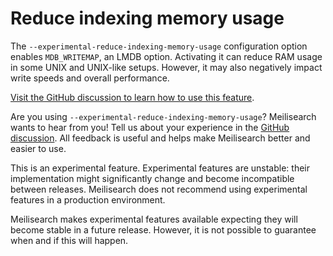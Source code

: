 # Reduce indexing memory usage

The `--experimental-reduce-indexing-memory-usage` configuration option enables `MDB_WRITEMAP`, an LMDB option. Activating it can reduce RAM usage in some UNIX and UNIX-like setups. However, it may also negatively impact write speeds and overall performance.

[Visit the GitHub discussion to learn how to use this feature](https://github.com/meilisearch/product/discussions/652).

Are you using `--experimental-reduce-indexing-memory-usage`? Meilisearch wants to hear from you! Tell us about your experience in the [GitHub discussion](https://github.com/meilisearch/product/discussions/652). All feedback is useful and helps make Meilisearch better and easier to use.

<Capsule intent="warning">
This is an experimental feature. Experimental features are unstable: their implementation might significantly change and become incompatible between releases. Meilisearch does not recommend using experimental features in a production environment.

Meilisearch makes experimental features available expecting they will become stable in a future release. However, it is not possible to guarantee when and if this will happen.
</Capsule>
